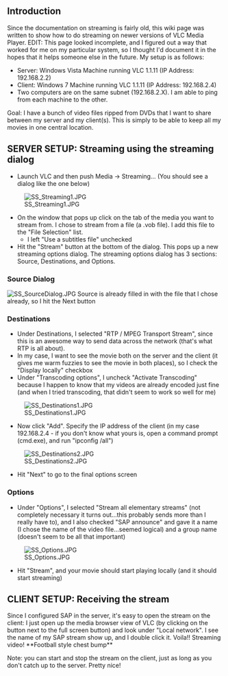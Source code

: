 ==Introduction==
Since the documentation on streaming is fairly old, this wiki page was written to show how to do streaming on newer versions of VLC Media Player.  EDIT: This page looked incomplete, and I figured out a way that worked for me on my particular system, so I thought I'd document it in the hopes that it helps someone else in the future.  My setup is as follows:
* Server: Windows Vista Machine running VLC 1.1.11 (IP Address: 192.168.2.2)
* Client: Windows 7 Machine running VLC 1.1.11  (IP Address: 192.168.2.4)
* Two computers are on the same subnet (192.168.2.X).  I am able to ping from each machine to the other.

Goal: I have a bunch of video files ripped from DVDs that I want to share between my server and my client(s).  This is simply to be able to keep all my movies in one central location.  

==SERVER SETUP: Streaming using the streaming dialog==
* Launch VLC and then push Media -> Streaming...  (You should see a dialog like the one below)
[[File:SS_Streaming1.JPG]]
* On the window that pops up click on the tab of the media you want to stream from.  I chose to stream from a file (a .vob file).  I add this file to the "File Selection" list.
** I left "Use a subtitles file" unchecked
* Hit the "Stream" button at the bottom of the dialog.  This pops up a new streaming options dialog.  The streaming options dialog has 3 sections: Source, Destinations, and Options.  
===Source Dialog===
[[File:SS_SourceDialog.JPG]]
Source is already filled in with the file that I chose already, so I hit the Next button

===Destinations===
* Under Destinations, I selected "RTP / MPEG Transport Stream", since this is an awesome way to send data across the network (that's what RTP is all about).  
* In my case, I want to see the movie both on the server and the client (it gives me warm fuzzies to see the movie in both places), so I check the "Display locally" checkbox
* Under "Transcoding options", I uncheck "Activate Transcoding" because I happen to know that my videos are already encoded just fine (and when I tried transcoding, that didn't seem to work so well for me)
[[File:SS_Destinations1.JPG]]
* Now click "Add".  Specify the IP address of the client (in my case 192.168.2.4 - if you don't know what yours is, open a command prompt (cmd.exe), and run "ipconfig /all")
[[File:SS_Destinations2.JPG]]
* Hit "Next" to go to the final options screen

===Options===
* Under "Options", I selected "Stream all elementary streams" (not completely necessary it turns out...this probably sends more than I really have to), and I also checked "SAP announce" and gave it a name (I chose the name of the video file...seemed logical) and a group name (doesn't seem to be all that important)
[[File:SS_Options.JPG]]
* Hit "Stream", and your movie should start playing locally (and it should start streaming)

==CLIENT SETUP: Receiving the stream==
Since I configured SAP in the server, it's easy to open the stream on the client: I just open up the media browser view of VLC (by clicking on the button next to the full screen button) and look under "Local network".  I see the name of my SAP stream show up, and I double click it.  Voila!! Streaming video!  **Football style chest bump**

Note: you can start and stop the stream on the client, just as long as you don't catch up to the server.  Pretty nice!